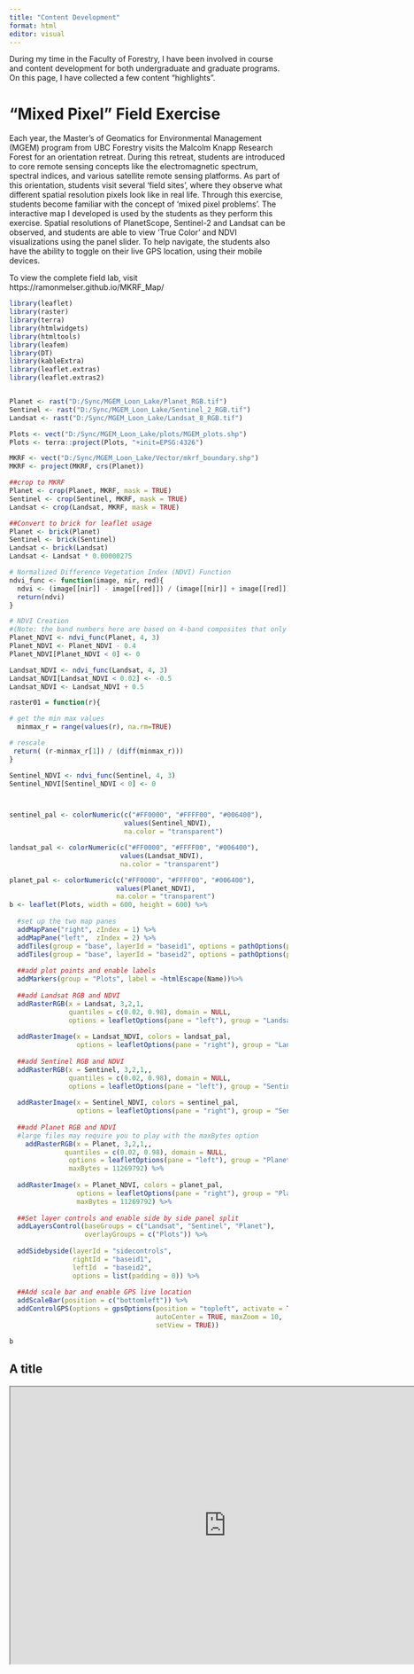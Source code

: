 ```yaml
---
title: "Content Development"
format: html
editor: visual
---
```


During my time in the Faculty of Forestry, I have been involved in course and content development for both undergraduate and graduate programs. On this page, I have collected a few content "highlights".

# "Mixed Pixel" Field Exercise

Each year, the Master's of Geomatics for Environmental Management (MGEM) program from UBC Forestry visits the Malcolm Knapp Research Forest for an orientation retreat. During this retreat, students are introduced to core remote sensing concepts like the electromagnetic spectrum, spectral indices, and various satellite remote sensing platforms. As part of this orientation, students visit several 'field sites', where they observe what different spatial resolution pixels look like in real life. Through this exercise, students become familiar with the concept of 'mixed pixel problems'. The interactive map I developed is used by the students as they perform this exercise. Spatial resolutions of PlanetScope, Sentinel-2 and Landsat can be observed, and students are able to view 'True Color' and NDVI visualizations using the panel slider. To help navigate, the students also have the ability to toggle on their live GPS location, using their mobile devices.

To view the complete field lab, visit https://ramonmelser.github.io/MKRF_Map/

```r

library(leaflet)
library(raster)
library(terra)
library(htmlwidgets)
library(htmltools)
library(leafem)
library(DT)
library(kableExtra)
library(leaflet.extras)
library(leaflet.extras2)


Planet <- rast("D:/Sync/MGEM_Loon_Lake/Planet_RGB.tif")
Sentinel <- rast("D:/Sync/MGEM_Loon_Lake/Sentinel_2_RGB.tif")
Landsat <- rast("D:/Sync/MGEM_Loon_Lake/Landsat_8_RGB.tif")

Plots <- vect("D:/Sync/MGEM_Loon_Lake/plots/MGEM_plots.shp")
Plots <- terra::project(Plots, "+init=EPSG:4326")

MKRF <- vect("D:/Sync/MGEM_Loon_Lake/Vector/mkrf_boundary.shp")
MKRF <- project(MKRF, crs(Planet))

##crop to MKRF
Planet <- crop(Planet, MKRF, mask = TRUE)
Sentinel <- crop(Sentinel, MKRF, mask = TRUE)
Landsat <- crop(Landsat, MKRF, mask = TRUE)

##Convert to brick for leaflet usage
Planet <- brick(Planet)
Sentinel <- brick(Sentinel)
Landsat <- brick(Landsat)
Landsat <- Landsat * 0.00000275

# Normalized Difference Vegetation Index (NDVI) Function
ndvi_func <- function(image, nir, red){
  ndvi <- (image[[nir]] - image[[red]]) / (image[[nir]] + image[[red]])
  return(ndvi)
}

# NDVI Creation
#(Note: the band numbers here are based on 4-band composites that only include RGB and NIR)
Planet_NDVI <- ndvi_func(Planet, 4, 3)
Planet_NDVI <- Planet_NDVI - 0.4
Planet_NDVI[Planet_NDVI < 0] <- 0

Landsat_NDVI <- ndvi_func(Landsat, 4, 3)
Landsat_NDVI[Landsat_NDVI < 0.02] <- -0.5
Landsat_NDVI <- Landsat_NDVI + 0.5

raster01 = function(r){

# get the min max values
  minmax_r = range(values(r), na.rm=TRUE) 

# rescale 
 return( (r-minmax_r[1]) / (diff(minmax_r)))
}

Sentinel_NDVI <- ndvi_func(Sentinel, 4, 3)
Sentinel_NDVI[Sentinel_NDVI < 0] <- 0



sentinel_pal <- colorNumeric(c("#FF0000", "#FFFF00", "#006400"),
                             values(Sentinel_NDVI),
                             na.color = "transparent")

landsat_pal <- colorNumeric(c("#FF0000", "#FFFF00", "#006400"),
                            values(Landsat_NDVI),
                            na.color = "transparent")

planet_pal <- colorNumeric(c("#FF0000", "#FFFF00", "#006400"),
                           values(Planet_NDVI),
                           na.color = "transparent")
b <- leaflet(Plots, width = 600, height = 600) %>%
  
  #set up the two map panes
  addMapPane("right", zIndex = 1) %>%
  addMapPane("left",  zIndex = 2) %>%
  addTiles(group = "base", layerId = "baseid1", options = pathOptions(pane = "right")) %>%
  addTiles(group = "base", layerId = "baseid2", options = pathOptions(pane = "left")) %>%
  
  ##add plot points and enable labels
  addMarkers(group = "Plots", label = ~htmlEscape(Name))%>%
  
  ##add Landsat RGB and NDVI
  addRasterRGB(x = Landsat, 3,2,1,
               quantiles = c(0.02, 0.98), domain = NULL,
               options = leafletOptions(pane = "left"), group = "Landsat") %>%
  
  addRasterImage(x = Landsat_NDVI, colors = landsat_pal,
                 options = leafletOptions(pane = "right"), group = "Landsat") %>%
  
  ##add Sentinel RGB and NDVI
  addRasterRGB(x = Sentinel, 3,2,1,,
               quantiles = c(0.02, 0.98), domain = NULL,
               options = leafletOptions(pane = "left"), group = "Sentinel") %>%
  
  addRasterImage(x = Sentinel_NDVI, colors = sentinel_pal,
                 options = leafletOptions(pane = "right"), group = "Sentinel") %>%
  
  ##add Planet RGB and NDVI
  #large files may require you to play with the maxBytes option
    addRasterRGB(x = Planet, 3,2,1,,
              quantiles = c(0.02, 0.98), domain = NULL,
               options = leafletOptions(pane = "left"), group = "Planet",
               maxBytes = 11269792) %>%
  
  addRasterImage(x = Planet_NDVI, colors = planet_pal,
                 options = leafletOptions(pane = "right"), group = "Planet",
                 maxBytes = 11269792) %>%
  
  ##Set layer controls and enable side by side panel split
  addLayersControl(baseGroups = c("Landsat", "Sentinel", "Planet"),
                   overlayGroups = c("Plots")) %>%
  
  addSidebyside(layerId = "sidecontrols",
                rightId = "baseid1",
                leftId  = "baseid2",
                options = list(padding = 0)) %>%
  
  ##Add scale bar and enable GPS live location
  addScaleBar(position = c("bottomleft")) %>%
  addControlGPS(options = gpsOptions(position = "topleft", activate = TRUE,
                                     autoCenter = TRUE, maxZoom = 10,
                                     setView = TRUE))

```

```r
b
```

## A title

```{=html}
<iframe width="780" height="500" src="https://melserramon.users.earthengine.app/view/thermal" title="Webpage example"></iframe>
```
